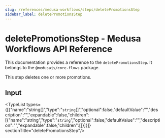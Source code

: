 ```yaml
---
slug: /references/medusa-workflows/steps/deletePromotionsStep
sidebar_label: deletePromotionsStep
---
```



# deletePromotionsStep - Medusa Workflows API Reference

This documentation provides a reference to the `deletePromotionsStep`. It belongs to the `@medusajs/core-flows` package.

This step deletes one or more promotions.

## Input

<TypeList types={[{"name":"string[]","type":"`string`[]","optional":false,"defaultValue":"","description":"","expandable":false,"children":[{"name":"string","type":"`string`","optional":false,"defaultValue":"","description":"","expandable":false,"children":[]}]}]}  sectionTitle="deletePromotionsStep"/>
